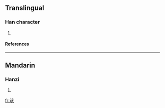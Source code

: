 ==Translingual==
===Han character===
{{Han char|rn=72|rad=日|as=06|sn=10|four=|canj=日卜女人 (AYVO)}}
# {{defn|Han|sort=日06}}
====References====
{{Han ref|kx=0495.160|dkj=13916|dj=0861.010|hdz=21509.020|uh=6650|ud=26192}}

----
==Mandarin==
===Hanzi===
{{cmn-hanzi|pin=[[gāi]] ([[gai1]])|wg=kai<sup>1</sup>}}
# {{defn|Mandarin}}

[[fr:晐]]